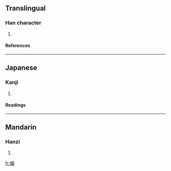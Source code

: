 ==Translingual==
===Han character===
{{Han char|rn=46|rad=山|as=08|sn=11|four=2276<sub>4</sub>|canj=山竹心日 (UHPA)}}
# {{defn|Han|sort=山08}}
====References====
{{Han ref|kx=0313.200|dkj=08170|dj=0614.160|hdz=10782.030|uh=5D0F|ud=23823|bh=D4FE|bd=54526}}
----
==Japanese==
===Kanji===
{{ja-kanji|grade=|rs=山08}}
# {{defn|Japanese}} 
====Readings====
{{ja-readings|on=[[びん]] (bin)|kun=}}
----
==Mandarin==
===Hanzi===
{{cmn-hanzi|pin=[[mín]] ([[min2]])|wg=min<sup>2</sup>}}
# {{defn|Mandarin}}

[[fr:崏]]